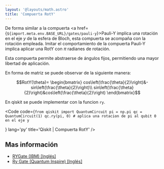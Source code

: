 ```yaml
---
layout: '@layouts/math.astro'
title: 'Compuerta RotY'
---
```



De forma similar a la compuerta <a href={`${import.meta.env.BASE_URL}/gates/pauli-y`}>Pauli-Y</a> implica una rotación en el eje $y$ de la esfera de Bloch, esta compuerta se acompaña con la rotación empleada. Imitar el comportamiento de la compuerta Pauli-Y implica aplicar una RotY con $\pi$ radianes de rotación.

Esta compuerta permite abstraerse de ángulos fijos, permitiendo una mayor libertad de aplicación.

En forma de matriz se puede observar de la siguiente manera:
```math
RotY(\theta)=
\begin{bmatrix}
cos\left(\frac{\theta}{2}\right)&- sin\left(\frac{\theta}{2}\right)\\
sin\left(\frac{\theta}{2}\right)&cos\left(\frac{\theta}{2}\right)
\end{bmatrix}
```

En qiskit se puede implementar con la funcion `ry`.

<Code
  code={`
from qiskit import QuantumCircuit
pi = np.pi
qc = QuantumCircuit(1)
qc.ry(pi, 0) # aplica una rotacion de pi al qubit 0 en el eje y
`

}
  lang='py'
  title='Qiskit | Compuerta RotY'
/>

## Mas información

- <a href="https://docs.quantum.ibm.com/api/qiskit/qiskit.circuit.library.RYGate" target="_blank">RYGate (IBM) [Inglés]</a>
- <a href="https://www.quantum-inspire.com/kbase/ry-gate/" target="_blank">Ry Gate (Quantum Inspire) [Inglés]</a>
